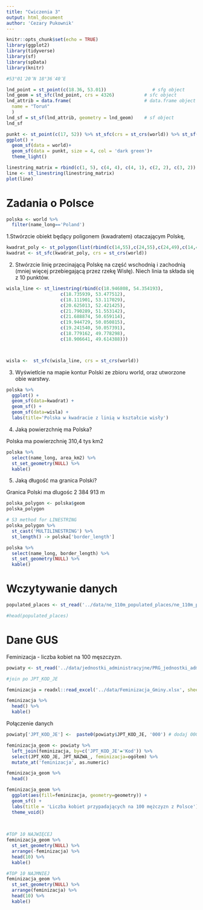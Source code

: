 ```yaml
---
title: "Cwiczenia 3"
output: html_document
author: 'Cezary Pukownik'
---
```


```r
knitr::opts_chunk$set(echo = TRUE)
library(ggplot2)
library(tidyverse)
library(sf)
library(spData)
library(knitr)

```


```r
#53°01′20″N 18°36′40″E

lnd_point = st_point(c(18.36, 53.01))                 # sfg object
lnd_geom = st_sfc(lnd_point, crs = 4326)           # sfc object
lnd_attrib = data.frame(                           # data.frame object
  name = "Toruń"
  )
lnd_sf = st_sf(lnd_attrib, geometry = lnd_geom)    # sf object
lnd_sf

```

```r
punkt <- st_point(c(17, 52)) %>% st_sfc(crs = st_crs(world)) %>% st_sf()
ggplot() +
  geom_sf(data = world)+
  geom_sf(data = punkt, size = 4, col = 'dark green')+
  theme_light()
```


```r
linestring_matrix = rbind(c(1, 5), c(4, 4), c(4, 1), c(2, 2), c(3, 2))
line <- st_linestring(linestring_matrix)
plot(line)
```

# Zadania o Polsce

```r
polska <- world %>% 
  filter(name_long=='Poland')
```
1.Stwórzcie obiekt będący poligonem (kwadratem) otaczającym Polskę,

```r

kwadrat_poly <- st_polygon(list(rbind(c(14,55),c(24,55),c(24,49),c(14,49),c(14,55))))
kwadrat <- st_sfc(kwadrat_poly, crs = st_crs(world))
```


2. Stwórzcie linię przecinającą Polskę na część wschodnią i zachodnią (mniej więcej przebiegającą przez rzekę Wisłę). Niech linia ta składa się z 10 punktów.
```r

wisla_line <- st_linestring(rbind(c(18.946808, 54.354193),
                    c(18.735939, 53.477512),
                    c(18.111901, 53.117029),
                    c(20.625013, 52.421425),
                    c(21.790289, 51.553142),
                    c(21.688874, 50.659114),
                    c(19.944729, 50.050815),
                    c(19.241540, 50.057391),
                    c(18.779162, 49.778298),
                    c(18.906641, 49.614388)))



wisla <-  st_sfc(wisla_line, crs = st_crs(world))

```

3. Wyświetlcie na mapie kontur Polski ze zbioru world, oraz utworzone obie warstwy.
```r
polska %>% 
  ggplot() +
  geom_sf(data=kwadrat) +
  geom_sf() + 
  geom_sf(data=wisla) +
  labs(title='Polska w kwadracie z linią w kształcie wisły')
```

4. Jaką powierzchnię ma Polska?

Polska ma powierzchnię 310,4 tys km2
```r
polska %>% 
  select(name_long, area_km2) %>% 
  st_set_geometry(NULL) %>% 
  kable()
```

5. Jaką długość ma granica Polski?

Granica Polski ma dlugośc 2 384 913 m
```r

polska_polygon <- polska$geom
polska_polygon

# S3 method for LINESTRING
polska_polygon %>% 
  st_cast('MULTILINESTRING') %>% 
  st_length() -> polska['border_length']

polska %>%
  select(name_long, border_length) %>% 
  st_set_geometry(NULL) %>%
  kable()

```


# Wczytywanie danych 
```r
populated_places <- st_read('../data/ne_110m_populated_places/ne_110m_populated_places.shp')

#head(populated_places)
```

# Dane GUS

Feminizacja - liczba kobiet na 100 męszczyzn.
```r
powiaty <- st_read('../data/jednostki_administracyjne/PRG_jednostki_administracyjne_v39_SZPRG/Powiaty.shp')

#join po JPT_KOD_JE

feminizacja = readxl::read_excel('../data/Feminizacja_Gminy.xlsx', sheet = 'TABLICA')

feminizacja %>% 
  head() %>% 
  kable()
```

Połączenie danych
```r
powiaty['JPT_KOD_JE'] <-  paste0(powiaty$JPT_KOD_JE, '000') # dodaj 000 na końcy aby połączyć

feminizacja_geom <- powiaty %>%
  left_join(feminizacja, by=c('JPT_KOD_JE'='Kod')) %>% 
  select(JPT_KOD_JE, JPT_NAZWA_, feminizacja=ogółem) %>% 
  mutate_at('feminizacja', as.numeric)

feminizacja_geom %>% 
  head() 
```


```r
feminizacja_geom %>% 
  ggplot(aes(fill=feminizacja, geometry=geometry)) +
  geom_sf() +
  labs(title = 'Liczba kobiet przypadających na 100 mężczyzn z Polsce') +
  theme_void()
  
  
```
```r
#TOP 10 NAJWIĘCEJ
feminizacja_geom %>% 
  st_set_geometry(NULL) %>%
  arrange(-feminizacja) %>% 
  head(10) %>% 
  kable()
```

```r
#TOP 10 NAJMNIEJ
feminizacja_geom %>% 
  st_set_geometry(NULL) %>%
  arrange(feminizacja) %>% 
  head(10) %>% 
  kable()
```

